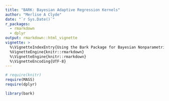 ```yaml
---
title: "BARK: Bayesian Adaptive Regression Kernels"
author: "Merlise A Clyde"
date: "`r Sys.Date()`"
r_packages:
  - rmarkdown
  - dplyr
output: rmarkdown::html_vignette
vignette: >
  %\VignetteIndexEntry{Using the Bark Package for Bayesian Nonparametric Regression}
  %VignetteEngine{knitr::rmarkdown}
  %\VignetteEngine{knitr::rmarkdown}
  %\VignetteEncoding{UTF-8}
---
```


```r
# require(knitr)
require(MASS)
require(dplyr)
```


```r
library(bark)
```
